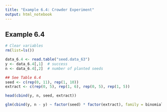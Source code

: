 ```yaml
---
title: "Example 6.4: Crowder Experiment"
output: html_notebook
---
```


## Example 6.4

```r
# Clear variables
rm(list=ls())
```

```r
data_6.4 <- read.table("seed.data_63")
y <- data_6.4[,1]  # success
n <- data_6.4[,2]  # number of planted seeds

## See Table 6.4
seed <- c(rep(0, 11), rep(1, 10))
extract <- c(rep(0, 5), rep(1, 6), rep(0, 5), rep(1, 5))

head(cbind(y, n, seed, extract))

glm(cbind(y, n - y) ~ factor(seed) * factor(extract), family = binomial)
```